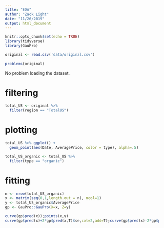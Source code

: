 ```yaml
---
title: "EDA"
author: "Zack Light"
date: "11/26/2019"
output: html_document
---
```


```r
knitr::opts_chunk$set(echo = TRUE)
library(tidyverse)
library(GauPro)
```

```r
original <- read.csv('data/original.csv')
  
problems(original)
```
No problem loading the dataset.

# filtering
```r
total_US <- original %>% 
  filter(region == "TotalUS")
```
# plotting
```r
total_US %>% ggplot() +
  geom_point(aes(Date, AveragePrice, color = type), alpha=.5)
```

```r
total_US_organic <- total_US %>% 
  filter(type == "organic")
```

# fitting
```r
n <- nrow(total_US_organic)
x <- matrix(seq(0,1,length.out = n), ncol=1)
y <- total_US_organic$AveragePrice
gp <- GauPro::GauPro(X=x, Z=y)

curve(gp$pred(x));points(x,y)
curve(gp$pred(x)+2*gp$pred(x,T)$se,col=2,add=T);curve(gp$pred(x)-2*gp$pred(x,T)$se,col=2,add=T)
```

